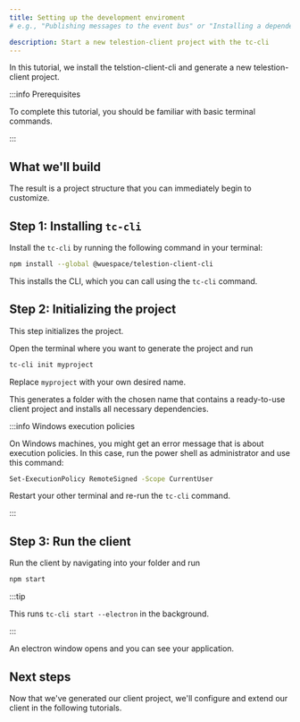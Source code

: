 ```yaml
---
title: Setting up the development enviroment
# e.g., "Publishing messages to the event bus" or "Installing a dependency using npm"

description: Start a new telestion-client project with the tc-cli
---
```


<!--
Tutorial
========

=== When to use this template:
Use this template when you want to give a quick, step-by-step tutorial for solving a specific
technical problem. Tutorials allow the reader to learn how to implement something within
their projects quickly.

=== When not to use this template:
When your article focuses more on a concept/technology and is not rooted in a specific technical
problem ("how to do XY?"), consider using a guide instead.

=== Guide or Tutorial
A tutorial provides a quick, technical "step-by-step" tutorial for a
given problem. Thus, a guide describes less the handling of a specific problem
and more the general interaction of the reader with a given concept.

Example with npm articles:
- "npm": (Concept, explaining what npm is)
- "Installing a dependency with npm" (Tutorial, providing a quick tutorial to
  solve a technical problem)
- "Managing dependencies with npm" (Guide, including both technical knowledge, but
  also best practices and more)

=== Writing tips:
- Write in the present tense
- Use neutral pronouns (they/them instead of he/she and him/her)
- Be respectful to everyone
- Be aware of the potential for cultural misunderstandings
- Provide explanations for what you do, but focus on the step-by-step guide
  without deeply explaining every technical decision and why it's best prcatice
  to do so (you can describe best practices in a guide, a tutorial must focus on
  keeping the "step by step" flow going)
-->

<!-- Relevant imports: -->


<!-- Short description of what the article covers: -->

In this tutorial, we install the telstion-client-cli and generate a new
telestion-client project.

:::info Prerequisites

To complete this tutorial, you should be familiar with basic terminal commands.

:::

## What we'll build

The result is a project structure that you can immediately begin to customize.

## Step 1: Installing `tc-cli`

Install the `tc-cli` by running the following command in your terminal:

```sh
npm install --global @wuespace/telestion-client-cli
```

This installs the CLI, which you can call using the `tc-cli` command.

## Step 2: Initializing the project

This step initializes the project.

Open the terminal where you want to generate the project and run

```sh
tc-cli init myproject
```

Replace `myproject` with your own desired name.

This generates a folder with the chosen name that contains a ready-to-use client
project and installs all necessary dependencies.

:::info Windows execution policies

On Windows machines, you might get an error message that is about execution
policies. In this case, run the power shell as administrator and use this
command:

```sh
Set-ExecutionPolicy RemoteSigned -Scope CurrentUser
```

Restart your other terminal and re-run the `tc-cli` command.

:::

## Step 3: Run the client

Run the client by navigating into your folder and run

```sh
npm start
```

:::tip

This runs `tc-cli start --electron` in the background.

:::

An electron window opens and you can see your application.

## Next steps

<!-- Short concluding sentence: -->

Now that we've generated our client project, we'll configure and extend our
client in the following tutorials.

<!-- Links to next steps/related articles -->

<!--
Snippets
--------

<Reference to="../other-article">
    Relative Link to other article
</Reference>

<Reference to="https://www.example.com">
    Example Website
</Reference>
-->
